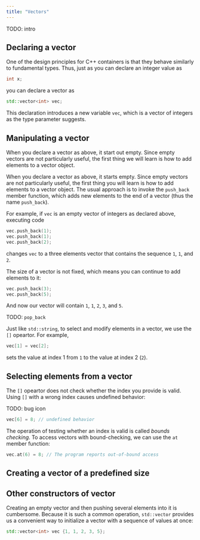 ```yaml
---
title: "Vectors"
---
```


TODO: intro

## Declaring a vector
One of the design principles for C++ containers is that they behave similarly to fundamental types.
Thus, just as you can declare an integer value as
```cpp
int x;
```
you can declare a vector as
```cpp
std::vector<int> vec;
```
This declaration introduces a new variable `vec`,
which is a vector of integers as the type parameter suggests.

## Manipulating a vector
When you declare a vector as above, it start out empty.
Since empty vectors are not particularly useful,
the first thing we will learn is how to add elements to a vector object.

When you declare a vector as above, it starts empty.
Since empty vectors are not particularly useful,
the first thing you will learn is how to add elements to a vector object.
The usual approach is to invoke the `push_back` member function,
which adds new elements to the end of a vector (thus the name `push_back`).

For example, if `vec` is an empty vector of integers as declared above,
executing code

```cpp
vec.push_back(1);
vec.push_back(1);
vec.push_back(2);
```

changes `vec` to a three elements vector that contains the sequence `1`, `1`, and `2`.

The size of a vector is not fixed, which means you can continue to add elements to it:
```cpp
vec.push_back(3);
vec.push_back(5);
```

And now our vector will contain `1`, `1`, `2`, `3`, and `5`.

TODO: `pop_back`

Just like `std::string`, to select and modify elements in a vector, we use the `[]` opeartor.
For example, 
```cpp
vec[1] = vec[2];
```
sets the value at index 1 from `1` to the value at index 2 (`2`).

## Selecting elements from a vector

The `[]` opeartor does not check whether the index you provide is valid.
Using `[]` with a wrong index causes undefined behavior:

TODO: bug icon
```cpp
vec[6] = 8; // undefined behavior
```

The operation of testing whether an index is valid is called *bounds checking*.
To access vectors with bound-checking, we can use the `at` member function:
```cpp
vec.at(6) = 8; // The program reports out-of-bound access
```

## Creating a vector of a predefined size

## Other constructors of vector

Creating an empty vector and then pushing several elements into it is cumbersome.
Because it is such a common operation,
`std::vector` provides us a convenient way to initialize a vector with a sequence of values at once:
```cpp
std::vector<int> vec {1, 1, 2, 3, 5};
```

